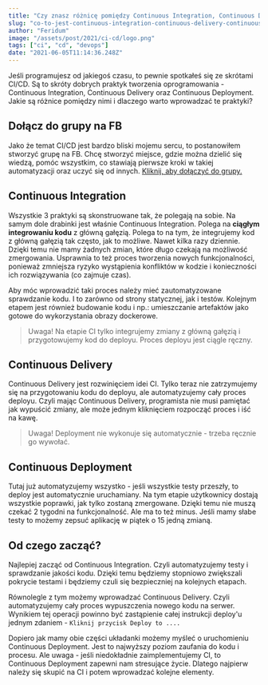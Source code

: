 ```yaml
---
title: "Czy znasz różnicę pomiędzy Continuous Integration, Continuous Delivery i Continuous Deployment"
slug: "co-to-jest-continuous-integration-continuous-delivery-continuous-deployment"
author: "Feridum"
image: "/assets/post/2021/ci-cd/logo.png"
tags: ["ci", "cd", "devops"]
date: "2021-06-05T11:14:36.248Z"
---
```


Jeśli programujesz od jakiegoś czasu, to pewnie spotkałeś się ze skrótami CI/CD. Są to skróty dobrych praktyk tworzenia oprogramowania - Continuous Integration, Continuous Delivery oraz Continuous Deployment. Jakie są różnice pomiędzy nimi i dlaczego warto wprowadzać te praktyki?



## Dołącz do grupy na FB

Jako że temat CI/CD jest bardzo bliski mojemu sercu, to postanowiłem stworzyć grupę na FB. Chcę stworzyć miejsce, gdzie można dzielić się wiedzą, pomóc wszystkim, co stawiają pierwsze kroki w takiej automatyzacji oraz uczyć się od innych. [Kliknij, aby dołączyć do grupy.](https://www.facebook.com/groups/307254980945555)

## Continuous Integration

Wszystkie 3 praktyki są skonstruowane tak, że polegają na sobie. Na samym dole drabinki jest właśnie Continuous Integration.  Polega na **ciągłym integrowaniu kodu** z główną gałęzią. Polega to na tym, że integrujemy kod z główną gałęzią tak często, jak to możliwe. Nawet kilka razy dziennie. Dzięki temu nie mamy żadnych zmian, które długo czekają na możliwość zmergowania. Usprawnia to też proces tworzenia nowych funkcjonalności, ponieważ zmniejsza ryzyko wystąpienia konfliktów w kodzie i konieczności ich rozwiązywania (co zajmuje czas).

Aby móc wprowadzić taki proces należy mieć zautomatyzowane sprawdzanie kodu. I to zarówno od strony statycznej, jak i testów. Kolejnym etapem jest również budowanie kodu i np.: umieszczanie artefaktów jako gotowe do wykorzystania obrazy dockerowe.

> Uwaga! Na etapie CI tylko integrujemy zmiany z główną gałęzią i przygotowujemy kod do deployu. Proces deployu jest ciągle ręczny.

## Continuous Delivery

Continuous Delivery jest rozwinięciem idei CI. Tylko teraz nie zatrzymujemy się na przygotowaniu kodu do deployu, ale automatyzujemy cały proces deployu. Czyli mając Continuous Delivery, programista nie musi pamiętać jak wypuścić zmiany, ale może jednym kliknięciem rozpocząć proces i iść na kawę. 

> Uwaga! Deployment nie wykonuje się automatycznie - trzeba ręcznie go wywołać.

## Continuous Deployment

Tutaj już automatyzujemy wszystko - jeśli wszystkie testy przeszły, to deploy jest automatycznie uruchamiany. Na tym etapie użytkownicy dostają wszystkie poprawki, jak tylko zostaną zmergowane. Dzięki temu nie muszą czekać 2 tygodni na funkcjonalność. Ale ma to też minus. Jeśli mamy słabe testy to możemy zepsuć aplikację w piątek o 15 jedną zmianą. 

## Od czego zacząć?

Najlepiej zacząć od Continuous Integration. Czyli automatyzujemy testy i sprawdzanie jakości kodu. Dzięki temu będziemy stopniowo zwiększali pokrycie testami i będziemy czuli się bezpieczniej na kolejnych etapach. 

Równolegle z tym możemy wprowadzać Continuous Delivery. Czyli automatyzujemy cały proces wypuszczenia nowego kodu na serwer. Wynikiem tej operacji powinno być zastąpienie całej instrukcji deploy'u jednym zdaniem - `Kliknij przycisk Deploy to ....`

Dopiero jak mamy obie części układanki możemy myśleć o uruchomieniu Continuous Deployment. Jest to najwyższy poziom zaufania do kodu i procesu. Ale uwaga - jeśli niedokładnie zaimplementujemy CI, to Continuous Deployment zapewni nam stresujące życie. Dlatego najpierw należy się skupić na CI i potem wprowadzać kolejne elementy.